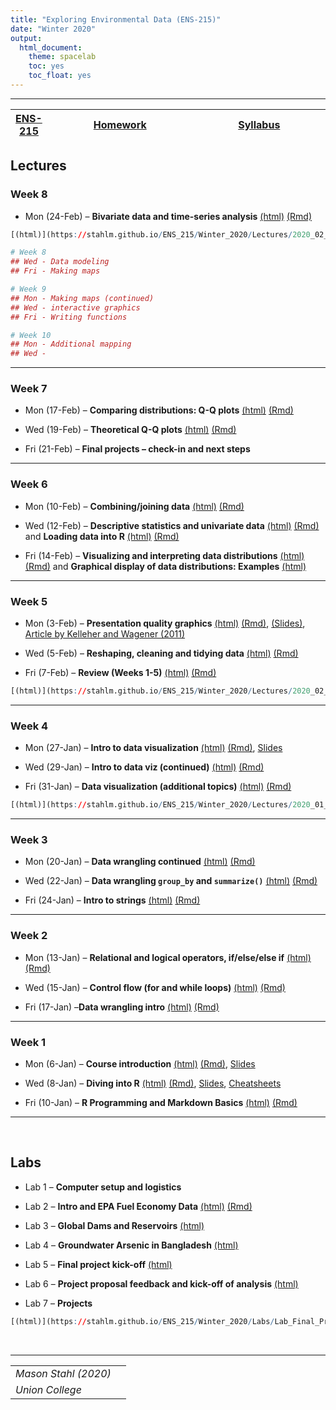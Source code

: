 ```yaml
---
title: "Exploring Environmental Data (ENS-215)"
date: "Winter 2020"
output:
  html_document:
    theme: spacelab
    toc: yes
    toc_float: yes
---
```


<!-- Global site tag (gtag.js) - Google Analytics -->
<script async src="https://www.googletagmanager.com/gtag/js?id=UA-137229217-1"></script>
<script>
  window.dataLayer = window.dataLayer || [];
  function gtag(){dataLayer.push(arguments);}
  gtag('js', new Date());

  gtag('config', 'UA-137229217-1');
</script>

***
|  [ENS-215](https://stahlm.github.io/ENS_215/Winter_2020/Home.html) | [Homework](https://stahlm.github.io/ENS_215/Winter_2020/HW.html) | [Syllabus](https://stahlm.github.io/ENS_215/Winter_2020/Syllabus.html) |
|---|------------|-----------|


## Lectures 

### Week 8 
+ Mon (24-Feb) -- **Bivariate data and time-series analysis** [(html)](https://stahlm.github.io/ENS_215/Winter_2020/Lectures/2020_02_24_bivariate.html) [(Rmd)](https://raw.githubusercontent.com/stahlm/stahlm.github.io/master/ENS_215/Winter_2020/Lectures/2020_02_24_bivariate.Rmd)

```r
[(html)](https://stahlm.github.io/ENS_215/Winter_2020/Lectures/2020_02_24_bivariate.html) [(Rmd)](https://raw.githubusercontent.com/stahlm/stahlm.github.io/master/ENS_215/Winter_2020/Lectures/2020_02_24_bivariate.Rmd)

# Week 8
## Wed - Data modeling
## Fri - Making maps

# Week 9
## Mon - Making maps (continued)
## Wed - interactive graphics
## Fri - Writing functions

# Week 10
## Mon - Additional mapping
## Wed - 
```


***

### Week 7 
+ Mon (17-Feb) -- **Comparing distributions: Q-Q plots**
[(html)](https://stahlm.github.io/ENS_215/Winter_2020/Lectures/2020_02_17.html) [(Rmd)](https://raw.githubusercontent.com/stahlm/stahlm.github.io/master/ENS_215/Winter_2020/Lectures/2020_02_17.Rmd)

+ Wed (19-Feb) -- **Theoretical Q-Q plots** [(html)](https://stahlm.github.io/ENS_215/Winter_2020/Lectures/2020_02_19.html) [(Rmd)](https://raw.githubusercontent.com/stahlm/stahlm.github.io/master/ENS_215/Winter_2020/Lectures/2020_02_19.Rmd) 

+ Fri (21-Feb) -- **Final projects -- check-in and next steps**



***

### Week 6 
+ Mon (10-Feb) -- **Combining/joining data**
[(html)](https://stahlm.github.io/ENS_215/Winter_2020/Lectures/2020_02_10.html)  [(Rmd)](https://raw.githubusercontent.com/stahlm/stahlm.github.io/master/ENS_215/Winter_2020/Lectures/2020_02_10.Rmd)

+ Wed (12-Feb) -- **Descriptive statistics and univariate data** [(html)](https://stahlm.github.io/ENS_215/Winter_2020/Lectures/2020_02_12.html) [(Rmd)](https://raw.githubusercontent.com/stahlm/stahlm.github.io/master/ENS_215/Winter_2020/Lectures/2020_02_12.Rmd) and **Loading data into R** [(html)](https://stahlm.github.io/ENS_215/Winter_2020/Lectures/2020_02_12_load_data_into_R.html)  [(Rmd)](https://raw.githubusercontent.com/stahlm/stahlm.github.io/master/ENS_215/Winter_2020/Lectures/2020_02_12_load_data_into_R.Rmd)

+ Fri (14-Feb) -- **Visualizing and interpreting data distributions** 
[(html)](https://stahlm.github.io/ENS_215/Winter_2020/Lectures/2020_02_14.html) [(Rmd)](https://raw.githubusercontent.com/stahlm/stahlm.github.io/master/ENS_215/Winter_2020/Lectures/2020_02_14.Rmd) and **Graphical display of data distributions: Examples** [(html)](https://stahlm.github.io/ENS_215/Winter_2020/Lectures/2020_02_14_distributions_examples.html)



***

### Week 5
+ Mon (3-Feb) -- **Presentation quality graphics**
[(html)](https://stahlm.github.io/ENS_215/Winter_2020/Lectures/2020_02_03.html)  [(Rmd)](https://raw.githubusercontent.com/stahlm/stahlm.github.io/master/ENS_215/Winter_2020/Lectures/2020_02_03.Rmd), [(Slides)](https://stahlm.github.io/ENS_215/Documents/Data_vis_slides.pdf), [Article by Kelleher and Wagener (2011)](https://github.com/stahlm/stahlm.github.io/raw/master/ENS_215/Documents/ems2011%20kelleher%20and%20wagener.pdf) 

+ Wed (5-Feb) -- **Reshaping, cleaning and tidying data** [(html)](https://stahlm.github.io/ENS_215/Winter_2020/Lectures/2020_02_05.html)  [(Rmd)](https://raw.githubusercontent.com/stahlm/stahlm.github.io/master/ENS_215/Winter_2020/Lectures/2020_02_05.Rmd)


+ Fri (7-Feb) -- **Review (Weeks 1-5)** 
[(html)](https://stahlm.github.io/ENS_215/Winter_2020/Lectures/2020_02_07_review_weeks_1_5.html)  [(Rmd)](https://raw.githubusercontent.com/stahlm/stahlm.github.io/master/ENS_215/Winter_2020/Lectures/2020_02_07_review_weeks_1_5.Rmd)

```r
[(html)](https://stahlm.github.io/ENS_215/Winter_2020/Lectures/2020_02_07_review_weeks_1_5.html)  [(Rmd)](https://raw.githubusercontent.com/stahlm/stahlm.github.io/master/ENS_215/Winter_2020/Lectures/2020_02_07_review_weeks_1_5.Rmd)
```


***

### Week 4
+ Mon (27-Jan) -- **Intro to data visualization**
[(html)](https://stahlm.github.io/ENS_215/Winter_2020/Lectures/2020_01_27_Intro_data_viz.html)  [(Rmd)](https://raw.githubusercontent.com/stahlm/stahlm.github.io/master/ENS_215/Winter_2020/Lectures/2020_01_27_Intro_data_viz.Rmd), [Slides](https://stahlm.github.io/ENS_215/Winter_2020/Lectures/2020_01_27_slides.html) 

+ Wed (29-Jan) -- **Intro to data viz (continued)**
[(html)](https://stahlm.github.io/ENS_215/Winter_2020/Lectures/2020_01_29_Intro_data_viz.html)  [(Rmd)](https://raw.githubusercontent.com/stahlm/stahlm.github.io/master/ENS_215/Winter_2020/Lectures/2020_01_29_Intro_data_viz.Rmd)

+ Fri (31-Jan) -- **Data visualization (additional topics)**
[(html)](https://stahlm.github.io/ENS_215/Winter_2020/Lectures/2020_01_31_Data_viz.html)  [(Rmd)](https://raw.githubusercontent.com/stahlm/stahlm.github.io/master/ENS_215/Winter_2020/Lectures/2020_01_31_Data_viz.Rmd) 


```r
[(html)](https://stahlm.github.io/ENS_215/Winter_2020/Lectures/2020_01_31_Data_viz.html)  [(Rmd)](https://raw.githubusercontent.com/stahlm/stahlm.github.io/master/ENS_215/Winter_2020/Lectures/2020_01_31_Data_viz.Rmd) 

```


***

### Week 3
+ Mon (20-Jan) -- **Data wrangling continued** 
[(html)](https://stahlm.github.io/ENS_215/Winter_2020/Lectures/2020_01_20_Data_manipulation_cont.html)  [(Rmd)](https://raw.githubusercontent.com/stahlm/stahlm.github.io/master/ENS_215/Winter_2020/Lectures/2020_01_20_Data_manipulation_cont.Rmd)  

+ Wed (22-Jan) -- **Data wrangling `group_by` and `summarize()`**
[(html)](https://stahlm.github.io/ENS_215/Winter_2020/Lectures/2020_01_22.html)  [(Rmd)](https://raw.githubusercontent.com/stahlm/stahlm.github.io/master/ENS_215/Winter_2020/Lectures/2020_01_22.Rmd) 

+ Fri (24-Jan) -- **Intro to strings** 
[(html)](https://stahlm.github.io/ENS_215/Winter_2020/Lectures/2020_01_24_strings.html)  [(Rmd)](https://raw.githubusercontent.com/stahlm/stahlm.github.io/master/ENS_215/Winter_2020/Lectures/2020_01_24_strings.Rmd)  



***

### Week 2
+ Mon (13-Jan) -- **Relational and logical operators, if/else/else if** 
[(html)](https://stahlm.github.io/ENS_215/Winter_2020/Lectures/2020_01_13_R_basics_cont.html)  [(Rmd)](https://raw.githubusercontent.com/stahlm/stahlm.github.io/master/ENS_215/Winter_2020/Lectures/2020_01_13_R_basics_cont.Rmd)

+ Wed (15-Jan) -- **Control flow (for and while loops)**
[(html)](https://stahlm.github.io/ENS_215/Winter_2020/Lectures/2020_01_15_R_basic_loops.html)  [(Rmd)](https://raw.githubusercontent.com/stahlm/stahlm.github.io/master/ENS_215/Winter_2020/Lectures/2020_01_15_R_basic_loops.Rmd)

+ Fri (17-Jan) --**Data wrangling intro**
[(html)](https://stahlm.github.io/ENS_215/Winter_2020/Lectures/2020_01_17_Data_manipulation.html)  [(Rmd)](https://raw.githubusercontent.com/stahlm/stahlm.github.io/master/ENS_215/Winter_2020/Lectures/2020_01_17_Data_manipulation.Rmd)




***

### Week 1
+ Mon (6-Jan) -- **Course introduction** [(html)](https://stahlm.github.io/ENS_215/Winter_2020/Lectures/2020_01_06_L1.html) [(Rmd)](https://raw.githubusercontent.com/stahlm/stahlm.github.io/master/ENS_215/Winter_2020/Lectures/2020_01_06_L1.Rmd), [Slides](https://stahlm.github.io/ENS_215/Winter_2020/Lectures/Intro_Survey.html)  

+ Wed (8-Jan) -- **Diving into R** [(html)](https://stahlm.github.io/ENS_215/Winter_2020/Lectures/2020_01_08_L1_diving_in.html) [(Rmd)](https://raw.githubusercontent.com/stahlm/stahlm.github.io/master/ENS_215/Winter_2020/Lectures/2020_01_08_L1_diving_in.Rmd), [Slides](https://stahlm.github.io/ENS_215/Winter_2020/Lectures/2020_01_08_Slides.html), [Cheatsheets](https://stahlm.github.io/ENS_215/Resources/Cheatsheets_all.pdf)

+ Fri (10-Jan) -- **R Programming and Markdown Basics**
[(html)](https://stahlm.github.io/ENS_215/Winter_2020/Lectures/2020_01_10_R_basics.html) [(Rmd)](https://raw.githubusercontent.com/stahlm/stahlm.github.io/master/ENS_215/Winter_2020/Lectures/2020_01_10_R_basics.Rmd)


***
<br/>

## Labs
+ Lab 1 -- **Computer setup and logistics**

+ Lab 2 -- **Intro and EPA Fuel Economy Data** 
[(html)](https://stahlm.github.io/ENS_215/Winter_2020/Labs/Lab_EPA_Fuel_Economy.html) [(Rmd)](https://raw.githubusercontent.com/stahlm/stahlm.github.io/master/ENS_215/Winter_2020/Labs/Lab_EPA_Fuel_Economy.Rmd)  

+ Lab 3 -- **Global Dams and Reservoirs** [(html)](https://stahlm.github.io/ENS_215/Winter_2020/Labs/Lab_Global_Dams.html)  

+ Lab 4 -- **Groundwater Arsenic in Bangladesh** 
[(html)](https://stahlm.github.io/ENS_215/Winter_2020/Labs/Lab_Bangladesh_Arsenic.html)

+ Lab 5 -- **Final project kick-off** 
[(html)](https://stahlm.github.io/ENS_215/Winter_2020/Labs/Lab_Final_Project.html)

+ Lab 6 -- **Project proposal feedback and kick-off of analysis**
[(html)](https://stahlm.github.io/ENS_215/Winter_2020/Labs/Lab_Final_Project_Second_Meeting.html)

+ Lab 7 -- **Projects** 
```r
[(html)](https://stahlm.github.io/ENS_215/Winter_2020/Labs/Lab_Final_Project_Second_Meeting.html)
```


<br/>

***
| | |
|--|--|
| _Mason Stahl (2020)_ |  |
| _Union College_ | |
